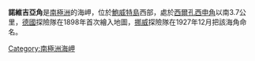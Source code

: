 {{coord|54|27|S|3|21|E|display=title}}

'''諾維吉亞角'''是[[南極洲|南極洲]]的海岬，位於[[鮑威特島|鮑威特島]]西部，處於[[西爾孔西申角|西爾孔西申角]]以南3.7公里，[[德國|德國]]探險隊在1898年首次繪入地圖，[[挪威|挪威]]探險隊在1927年12月把該海角命名。

{{Antarctica-geo-stub}}
[[Category:南極洲海岬|Category:南極洲海岬]]